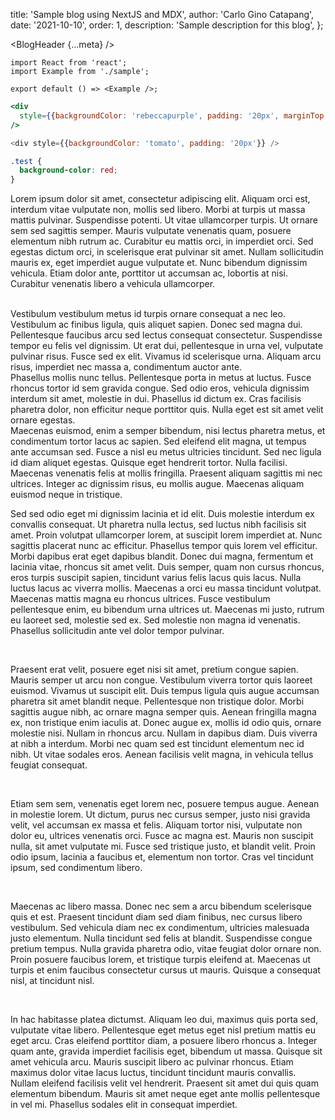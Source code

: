
  title: 'Sample blog using NextJS and MDX',
  author: 'Carlo Gino Catapang',
  date: '2021-10-10',
  order: 1,
  description: 'Sample description for this blog',
};

<BlogHeader {...meta} />

```tsx
import React from 'react';
import Example from './sample';

export default () => <Example />;
```

```jsx
<div
  style={{backgroundColor: 'rebeccapurple', padding: '20px', marginTop: '20px'}}
/>
```

```js
<div style={{backgroundColor: 'tomato', padding: '20px'}} />
```

```css
.test {
  background-color: red;
}
```

Lorem ipsum dolor sit amet, consectetur adipiscing elit. Aliquam orci est,
interdum vitae vulputate non, mollis sed libero. Morbi at turpis ut massa mattis
pulvinar. Suspendisse potenti. Ut vitae ullamcorper turpis. Ut ornare sem sed
sagittis semper. Mauris vulputate venenatis quam, posuere elementum nibh rutrum
ac. Curabitur eu mattis orci, in imperdiet orci. Sed egestas dictum orci, in
scelerisque erat pulvinar sit amet. Nullam sollicitudin mauris ex, eget
imperdiet augue vulputate et. Nunc bibendum dignissim vehicula. Etiam dolor
ante, porttitor ut accumsan ac, lobortis at nisi. Curabitur venenatis libero a
vehicula ullamcorper.

<br />
Vestibulum vestibulum metus id turpis ornare consequat a nec leo. Vestibulum ac finibus
ligula, quis aliquet sapien. Donec sed magna dui. Pellentesque faucibus arcu sed
lectus consequat consectetur. Suspendisse tempor eu felis vel dignissim. Ut erat
dui, pellentesque in urna vel, vulputate pulvinar risus. Fusce sed ex elit. Vivamus
id scelerisque urna. Aliquam arcu risus, imperdiet nec massa a, condimentum auctor
ante.

<br />
Phasellus mollis nunc tellus. Pellentesque porta in metus at luctus. Fusce rhoncus
tortor id sem gravida congue. Sed odio eros, vehicula dignissim interdum sit amet,
molestie in dui. Phasellus id dictum ex. Cras facilisis pharetra dolor, non efficitur
neque porttitor quis. Nulla eget est sit amet velit ornare egestas.

<br />
Maecenas euismod, enim a semper bibendum, nisi lectus pharetra metus, et condimentum
tortor lacus ac sapien. Sed eleifend elit magna, ut tempus ante accumsan sed. Fusce
a nisl eu metus ultricies tincidunt. Sed nec ligula id diam aliquet egestas. Quisque
eget hendrerit tortor. Nulla facilisi. Maecenas venenatis felis at mollis fringilla.
Praesent aliquam sagittis mi nec ultrices. Integer ac dignissim risus, eu mollis
augue. Maecenas aliquam euismod neque in tristique.
<br />

Sed sed odio eget mi dignissim lacinia et id elit. Duis molestie interdum ex
convallis consequat. Ut pharetra nulla lectus, sed luctus nibh facilisis sit
amet. Proin volutpat ullamcorper lorem, at suscipit lorem imperdiet at. Nunc
sagittis placerat nunc ac efficitur. Phasellus tempor quis lorem vel efficitur.
Morbi dapibus erat eget dapibus blandit. Donec dui magna, fermentum et lacinia
vitae, rhoncus sit amet velit. Duis semper, quam non cursus rhoncus, eros turpis
suscipit sapien, tincidunt varius felis lacus quis lacus. Nulla luctus lacus ac
viverra mollis. Maecenas a orci eu massa tincidunt volutpat. Maecenas mattis
magna eu rhoncus ultrices. Fusce vestibulum pellentesque enim, eu bibendum urna
ultrices ut. Maecenas mi justo, rutrum eu laoreet sed, molestie sed ex. Sed
molestie non magna id venenatis. Phasellus sollicitudin ante vel dolor tempor
pulvinar.

<br />

Praesent erat velit, posuere eget nisi sit amet, pretium congue sapien. Mauris
semper ut arcu non congue. Vestibulum viverra tortor quis laoreet euismod.
Vivamus ut suscipit elit. Duis tempus ligula quis augue accumsan pharetra sit
amet blandit neque. Pellentesque non tristique dolor. Morbi sagittis augue nibh,
ac ornare magna semper quis. Aenean fringilla magna ex, non tristique enim
iaculis at. Donec augue ex, mollis id odio quis, ornare molestie nisi. Nullam in
rhoncus arcu. Nullam in dapibus diam. Duis viverra at nibh a interdum. Morbi nec
quam sed est tincidunt elementum nec id nibh. Ut vitae sodales eros. Aenean
facilisis velit magna, in vehicula tellus feugiat consequat.

<br />

Etiam sem sem, venenatis eget lorem nec, posuere tempus augue. Aenean in
molestie lorem. Ut dictum, purus nec cursus semper, justo nisi gravida velit,
vel accumsan ex massa et felis. Aliquam tortor nisi, vulputate non dolor eu,
ultrices venenatis orci. Fusce ac magna est. Mauris non suscipit nulla, sit amet
vulputate mi. Fusce sed tristique justo, et blandit velit. Proin odio ipsum,
lacinia a faucibus et, elementum non tortor. Cras vel tincidunt ipsum, sed
condimentum libero.

<br />

Maecenas ac libero massa. Donec nec sem a arcu bibendum scelerisque quis et est.
Praesent tincidunt diam sed diam finibus, nec cursus libero vestibulum. Sed
vehicula diam nec ex condimentum, ultricies malesuada justo elementum. Nulla
tincidunt sed felis at blandit. Suspendisse congue pretium tempus. Nulla gravida
pharetra odio, vitae feugiat dolor ornare non. Proin posuere faucibus lorem, et
tristique turpis eleifend at. Maecenas ut turpis et enim faucibus consectetur
cursus ut mauris. Quisque a consequat nisl, at tincidunt nisl.

<br />

In hac habitasse platea dictumst. Aliquam leo dui, maximus quis porta sed,
vulputate vitae libero. Pellentesque eget metus eget nisl pretium mattis eu eget
arcu. Cras eleifend porttitor diam, a posuere libero rhoncus a. Integer quam
ante, gravida imperdiet facilisis eget, bibendum ut massa. Quisque sit amet
vehicula arcu. Mauris suscipit libero ac pulvinar rhoncus. Etiam maximus dolor
vitae lacus luctus, tincidunt tincidunt mauris convallis. Nullam eleifend
facilisis velit vel hendrerit. Praesent sit amet dui quis quam elementum
bibendum. Mauris sit amet neque eget ante mollis pellentesque in vel mi.
Phasellus sodales elit in consequat imperdiet.

